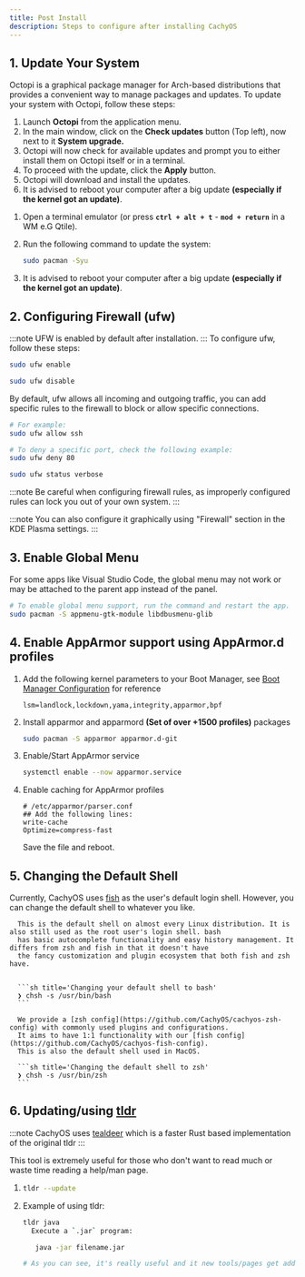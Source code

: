 ```yaml
---
title: Post Install
description: Steps to configure after installing CachyOS
---
```



## 1\. Update Your System

<Tabs>

<TabItem label="Updating with Octopi">

Octopi is a graphical package manager for Arch-based distributions that provides a convenient way to manage packages and updates.
To update your system with Octopi, follow these steps:

<Steps>

1. Launch **Octopi** from the application menu.
2. In the main window, click on the **Check updates** button (Top left), now next to it **System upgrade.**
3. Octopi will now check for available updates and prompt you to either install them on Octopi itself or in a terminal.
4. To proceed with the update, click the **Apply** button.
5. Octopi will download and install the updates.
6. It is advised to reboot your computer after a big update **(especially if the kernel got an update)**.

</Steps>

</TabItem>

<TabItem label="Updating with Pacman">

<Steps>

1. Open a terminal emulator (or press **`ctrl + alt + t`** - **`mod + return`** in a WM e.G Qtile).
2. Run the following command to update the system:

   ```sh
   sudo pacman -Syu
   ```
3. It is advised to reboot your computer after a big update **(especially if the kernel got an update)**.

</Steps>

</TabItem>

</Tabs>

## 2\. Configuring Firewall (ufw)
:::note
UFW is enabled by default after installation.
:::
To configure ufw, follow these steps:

<Tabs>

<TabItem label="Enable">

```bash
sudo ufw enable
```

</TabItem>

<TabItem label="Disable">

```bash
sudo ufw disable
```

</TabItem>

<TabItem label="Allow">

By default, ufw allows all incoming and outgoing traffic, you can add specific rules to the firewall to block or allow specific connections.

```bash
# For example:
sudo ufw allow ssh
```

</TabItem>

<TabItem label="Deny">

```bash
# To deny a specific port, check the following example:
sudo ufw deny 80
```

</TabItem>

<TabItem label="Status">

```bash
sudo ufw status verbose
```

</TabItem>

</Tabs>

:::note
Be careful when configuring firewall rules, as improperly configured rules can lock you out of your own system.
:::

:::note
You can also configure it graphically using "Firewall" section in the KDE Plasma settings.
:::

## 3\. Enable Global Menu
For some apps like Visual Studio Code, the global menu may not work or may be attached to the parent app instead of the panel.

```sh
# To enable global menu support, run the command and restart the app.
sudo pacman -S appmenu-gtk-module libdbusmenu-glib
```

## 4\. Enable AppArmor support using AppArmor.d profiles

<Steps>

1. Add the following kernel parameters to your Boot Manager, see [Boot Manager Configuration](/configuration/boot_manager_configuration) for reference

   ```text
   lsm=landlock,lockdown,yama,integrity,apparmor,bpf
   ```

2. Install apparmor and apparmord **(Set of over +1500 profiles)** packages
   ```bash
   sudo pacman -S apparmor apparmor.d-git
   ```

3. Enable/Start AppArmor service

   ```bash
   systemctl enable --now apparmor.service
   ```

4. Enable caching for AppArmor profiles

   ```shell
   # /etc/apparmor/parser.conf
   ## Add the following lines:
   write-cache
   Optimize=compress-fast
   ```
   Save the file and reboot.
</Steps>

## 5\. Changing the Default Shell

Currently, CachyOS uses [fish](https://fishshell.com/) as the user's default login shell. However, you can change
the default shell to whatever you like.

<Tabs>
   <TabItem label='bash'>

      This is the default shell on almost every Linux distribution. It is also still used as the root user's login shell. bash
      has basic autocomplete functionality and easy history management. It differs from zsh and fish in that it doesn't have
      the fancy customization and plugin ecosystem that both fish and zsh have.


      ```sh title='Changing your default shell to bash'
      ❯ chsh -s /usr/bin/bash
      ```

   </TabItem>

   <TabItem label='zsh'>

      We provide a [zsh config](https://github.com/CachyOS/cachyos-zsh-config) with commonly used plugins and configurations.
      It aims to have 1:1 functionality with our [fish config](https://github.com/CachyOS/cachyos-fish-config).
      This is also the default shell used in MacOS.

      ```sh title='Changing the default shell to zsh'
      ❯ chsh -s /usr/bin/zsh
      ```

   </TabItem>
</Tabs>

## 6\. Updating/using [tldr](https://github.com/tldr-pages/tldr)

:::note
CachyOS uses [tealdeer](https://github.com/tealdeer-rs/tealdeer) which is a faster Rust based implementation of the original tldr 
:::

This tool is extremely useful for those who don't want to read much or waste time reading a help/man page.

<Steps>

1. ```sh title="Open a terminal and run the following command"
   tldr --update         
   ```
2. Example of using tldr:
   ```sh
   tldr java
     Execute a `.jar` program:

      java -jar filename.jar
   
   # As you can see, it's really useful and it new tools/pages get added over time
   ```

</Steps>